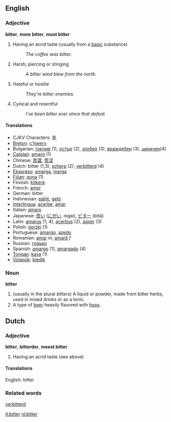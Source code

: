 ==English==

=== Adjective ===
'''bitter''', '''more bitter''', '''most bitter'''

# Having an acrid taste (usually from a [[base|basic]] substance)
#: ''The coffee was bitter.''
# Harsh, piercing or stinging
#: ''A bitter wind blew from the north.''
# Hateful or hostile
#: ''They're bitter enemies.''
# Cynical and resentful
#: ''I've been bitter ever since that defeat.''

==== Translations ====
*CJKV Characters: [[辛]]
*[[Breton]]: [[c'hwerv]]
*Bulgarian: [[горчив]] (1), [[остър]] (2), [[злобен]] (3), [[враждебен]] (3), [[циничен]](4)
*[[Catalan]]: [[amarg]] (1)
*Chinese: [[苦澀]], [[苦涩]]
*Dutch: bitter (1,3), [[scherp]] (2), [[verbitterd]] (4)
*[[Ekspreso]]: [[amarga]], [[marga]]
*[[Fijian]]: [[qona]] (1)
*Finnish: [[kitkerä]]
*French: [[amer]]
*German: bitter
*Indonesian: [[pahit]], [[getir]]
*[[Interlingua]]: [[acerbe]], [[amar]]
*Italian: [[amaro]]
*Japanese: [[苦い]] ([[にがい]], nigai), [[ビター]] (bitā)
*Latin: [[amarus]] (1, 4), [[acerbus]] (2), [[asper]] (3)
*Polish: [[gorzki]] (1)
*Portuguese: [[amargo]], [[azedo]]
*Romanian: [[amar]] ''m'', [[amară]] ''f''
*Russian: [[горько]]
*Spanish: [[amargo]] (1), [[amargado]] (4)
*[[Tongan]]: [[kava]] (1)
*[[Volapük]]: [[biedik]]

=== Noun ===
'''bitter'''

# (usually in the plural ''bitters'') A liquid or powder, made from bitter herbs, used in mixed drinks or as a tonic.
# A type of [[beer]] heavily flavored with [[hops]].


==Dutch==

=== Adjective ===
'''bitter''', '''bitterder''', '''meest bitter'''

# Having an acrid taste (see above)

====Translations====
English: bitter

===Related words===
[[verbitterd]]

[[it:bitter]]
[[nl:bitter]]